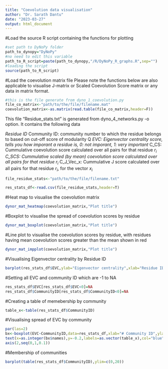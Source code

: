 ```yaml
---
title: "Coevolution data visualisation"
author: "Dr. Sarath Dantu"
date: "2023-03-27"
output: html_document
---
```


#Load the source R script containing the functions for plotting

```r
#set path to DyNoPy folder
path_to_dynopy="DyNoPy"
#no need to edit this variable
path_to_R_script=paste(path_to_dynopy,"/R/DyNoPy_R_graphs.R",sep="")
#loading the script
source(path_to_R_script)
```

#Load the coevolution matrix file
Please note the functions below are also applicable to visualise J-matrix or Scaled Coevolution Score matrix or any data in matrix format.

```r
#this is the file generate from dyno_1_coevolution.py
file_co_matrix<-"path/to/the/file/filename.mat"
coevolution_matrix<-as.matrix(read.table(file_co_matrix,header=F))
```

This file "Residue_stats.txt" is generated from dyno_4_networks.py -o option. It contains the following data

*Residue ID
*Community ID: community number to which the residue belongs to based on cut-off score of modularity Q
*EVC: Eigenvector centrality score, tells you how imporant a residue is, 0: not imporant, 1: very important
*C_CS: Cummulative coevolution score calculated over all pairs for that residue $r_i$
*C_SCS: Cummulative scaled (by mean) coevolution score calculated over all pairs for that residue $r_i$
*C_J_Vec_x: Cummulative J score calculated over all pairs for that residue $r_i$, for the vector $x_i$

```r

file_residue_stats<-"path/to/the/file/filename.txt"

res_stats_df<-read.csv(file_residue_stats,header=T)
```

#Heat map to visualise the coevolution matrix
```r
dynor_mat_heatmap(coevolution_matrix,"Plot title")
```
#Boxplot to visualise the spread of coevolution scores by residue
```r
dynor_mat_boxplot(coevolution_matrix,"Plot title")
```
#Line plot to visualise the coevolution scores by residue, with residues having mean coevolution scores greater than the mean shown in red

```r
dynor_mat_impplot(coevolution_matrix,"Plot title")
```

#Visualising Eigenvector centrality by Residue ID
```r
barplot(res_stats_df$EVC,ylab="Eigenvector centrality",xlab="Residue ID")
```

#Setting all EVC and community ID which are -1 to NA
```r
res_stats_df$EVC[res_stats_df$EVC<0]=NA
res_stats_df$CommunityID[res_stats_df$CommunityID<0]=NA
```

#Creating a table of memebership by community
```r
table_x<-table(res_stats_df$CommunityID)
```

#Visualising spread of EVC by community
```r
par(las=2)
bx<-boxplot(EVC~CommunityID,data=res_stats_df,xlab="# Community ID",ylab="Eigenvector Centrality",ylim=c(-0.25,1),yaxt='n')
text(x=as.integer(bx$names),y=-0.2,labels=as.vector(table_x),col="blue",cex=0.8)
axis(2,seq(0,1,0.1))
```
#Membership of communities
```r
barplot(table(res_stats_df$CommunityID),ylim=c(0,20))
```
